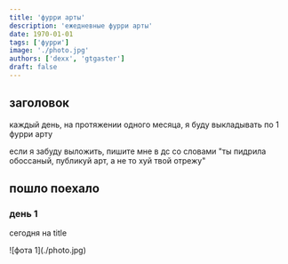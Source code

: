 ```yaml
---
title: 'фурри арты'
description: 'ежедневные фурри арты'
date: 1970-01-01
tags: ['фурри']
image: './photo.jpg'
authors: ['dexx', 'gtgaster']
draft: false
---
```


## заголовок

каждый день, на протяжении одного месяца, я буду выкладывать по 1 фурри арту

если я забуду выложить, пишите мне в дс со словами "ты пидрила обоссаный, публикуй арт, а не то хуй твой отрежу"

## пошло поехало

### день 1

сегодня на title

<div class="mx-auto">
    ![фота 1](./photo.jpg)
</div>